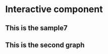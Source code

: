 # Interactive component

<h2>This is the sample7</h2>

<meta charset="utf-8">
<style>

.background {
  fill: #eee;
  opacity: 0;
  pointer-events: all;
}

.map-layer {
  fill: #fff;
  stroke: #aaa;
}

.effect-layer{
  pointer-events:none;
}

text{
  font-family: 'Helvetica Neue', Helvetica, Arial, sans-serif;
  font-weight: 300;
}

text.big-text{
  font-size: 30px;
  font-weight: 400;
}
text.medium-text{
  font-size: 15px;
  font-weight: 400;
}
text.small-text{
  font-size: 12px;
  font-weight: 1000;
}
.effect-layer text{
  font-size: 12px;
}

</style>
<body>


<script src="https://d3js.org/d3.v7.js"></script>
<div id = "graph1"></div>

<h2> This is the second graph </h2>

<div id = "graph2"></div>
<script>
var width = 1060,height = 720,centered;

const projection = d3.geoMercator()
  .scale(33000)
  .center([-73.935242, 40.730610])
  .translate([width / 4.5, height / 3.2]);
  
const projection2 = d3.geoMercator()
  .scale(45000)
  .center([-73.935242, 40.730610])
  .translate([width / 2, height / 2]);

const path = d3.geoPath()
  .projection(projection);

const path2 = d3.geoPath()
  .projection(projection2);

const svg = d3.select('div#graph1')
  .append('svg')
  .attr('width', width)
  .attr('height', height);

svg.append('rect')
  .attr('class', 'background')
  .attr('width', width)
  .attr('height', height);

svg.append("circle")
  .attr("cx",200)
  .attr("cy",130)
  .attr("r", 9)
  .style("fill", "orange")
  
svg.append("circle")
  .attr("cx",200)
  .attr("cy",160)
  .attr("r", 9)
  .style("fill", "lightblue")
  
svg.append("circle")
  .attr("cx",200)
  .attr("cy",190)
  .attr("r", 9)
  .style("fill", "green")
  
svg.append("circle")
  .attr("cx",200)
  .attr("cy",220)
  .attr("r", 9)
  .style("fill", "pink")

svg.append("circle")
  .attr("cx",200)
  .attr("cy",250)
  .attr("r", 9)
  .style("fill", "purple")

svg.append("text")
  .attr("x", 220)
  .attr("y", 130)
  .text("Manhattan")
  .style("font-size", "20px")
  .attr("alignment-baseline","middle")
  
svg.append("text")
  .attr("x", 220)
  .attr("y", 160)
  .text("Brooklyn")
  .style("font-size", "20px")
  .attr("alignment-baseline","middle")
  
svg.append("text")
  .attr("x", 220)
  .attr("y", 190)
  .text("Bronx")
  .style("font-size", "20px")
  .attr("alignment-baseline","middle")
  
svg.append("text")
  .attr("x", 220)
  .attr("y", 220)
  .text("Queens")
  .style("font-size", "20px")
  .attr("alignment-baseline","middle")

svg.append("text")
  .attr("x", 220)
  .attr("y", 250)
  .text("Staten Island")
  .style("font-size", "20px")
  .attr("alignment-baseline","middle")

svg.append("text")
  .attr("x", 280)
  .attr("y", 25)
  .text("Find Your District: ")
  .style("font-size", "35px")
  .attr("alignment-baseline","middle")
  
const g = svg.append('g');

const effectLayer = g.append('g')
  .classed('effect-layer', true);

const mapLayer = g.append('g')
  .classed('map-layer', true);

const bigText = g.append('text')
  .classed('big-text', true)
  .attr('x', 550)
  .attr('y', 33);

d3.json('https://raw.githubusercontent.com/alexjalali/remotelearningedav/main/School%20Districts.geojson').then(function(mapData) {
  var features = mapData.features;

  mapLayer.selectAll('path')
      .data(features)
    .enter().append('path')
      .attr('d', path2)
      .attr('vector-effect', 'non-scaling-stroke')
      .style('fill', fill)
      .on('mouseover', mouseover)
      .on('mouseout', mouseout);
});

function name(d){
  return d.properties.school_dist;
}


function fill(d){
  if(parseInt(name(d)) <= 6) return "orange";
  if(String(name(d)) == "31") return "purple";
  if(parseInt(name(d)) <= 12 && parseInt(name(d)) >= 7) return "green";
  if(parseInt(name(d)) <= 30 && parseInt(name(d)) >= 24) return "pink";
  return "lightblue";
}

function mouseover(event, d){
  d3.select(this).style('fill', 'yellow');
  bigText
    .style('font-family', 'Helvetica Neue')
    .text("District " + String(name(d)));
}

function mouseout(d){
  mapLayer.selectAll('path')
    .style('fill', function(d){return centered && d===centered ? '#D5708B' : fill(d);});

  effectLayer.selectAll('text').transition()
    .style('opacity', 0)
    .remove();
  bigText
    .text("");
}


const svg2 = d3.select('div#graph2')
  .append('svg')
  .attr('width', width)
  .attr('height', height);

svg2.append('rect')
  .attr('class', 'background')
  .attr('width', width)
  .attr('height', height);

const g2 = svg2.append('g');

const effectLayer2 = g2.append('g')
  .classed('effect-layer', true);

const mapLayer2 = g2.append('g')
  .classed('map-layer', true);

const bigText2 = g2.append('text')
  .classed('big-text', true)
  .attr('x', 30)
  .attr('y', 25);
  
const remotelearning = g2.append('text')
  .classed('medium-text', true)
  .attr('x', 33)
  .attr('y', 50);

const mediumText1 = g2.append('text')
  .classed('small-text', true);

const mediumText2 = g2.append('text')
  .classed('small-text', true);

const mediumText3 = g2.append('text')
  .classed('small-text', true);

const mediumText4 = g2.append('text')
  .classed('small-text', true);

g2.append('text')
  .classed('small-text', true)
  .attr('x', 157).attr('y', 125).text('75%');

g2.append('text')
  .classed('small-text', true)
  .attr('x', 157).attr('y', 144).text('70%');

g2.append('text')
  .classed('small-text', true)
  .attr('x', 157).attr('y', 163).text('65%');

g2.append('text')
  .classed('small-text', true)
  .attr('x', 157).attr('y', 182).text('60%');

g2.append('text')
  .classed('small-text', true)
  .attr('x', 157).attr('y', 201).text('55%');

g2.append('text')
  .classed('small-text', true)
  .attr('x', 157).attr('y', 220).text('50%');

g2.append("rect").attr('x', 120).attr('y', 119.2).attr('width', 30)
  .attr('height', 100).attr('fill', 'white').style('opacity',1).attr('stroke', 'black');
//created legend
g2.append("rect").attr('x', 120).attr('y', 120).attr('width', 30)
  .attr('height', 5).attr('fill', 'red').style('opacity',1);
g2.append("rect").attr('x', 120).attr('y', 125).attr('width', 30)
  .attr('height', 5).attr('fill', 'red').style('opacity',0.95);
g2.append("rect").attr('x', 120).attr('y', 130).attr('width', 30)
  .attr('height', 5).attr('fill', 'red').style('opacity',0.9);
g2.append("rect").attr('x', 120).attr('y', 135).attr('width', 30)
  .attr('height', 5).attr('fill', 'red').style('opacity',0.85);
g2.append("rect").attr('x', 120).attr('y', 140).attr('width', 30)
  .attr('height', 5).attr('fill', 'red').style('opacity',0.80);
g2.append("rect").attr('x', 120).attr('y', 145).attr('width', 30)
  .attr('height', 5).attr('fill', 'red').style('opacity',0.75);
g2.append("rect").attr('x', 120).attr('y', 150).attr('width', 30)
  .attr('height', 5).attr('fill', 'red').style('opacity',0.70);
g2.append("rect").attr('x', 120).attr('y', 155).attr('width', 30)
  .attr('height', 5).attr('fill', 'red').style('opacity',0.65);
g2.append("rect").attr('x', 120).attr('y', 160).attr('width', 30)
  .attr('height', 5).attr('fill', 'red').style('opacity',0.6);
g2.append("rect").attr('x', 120).attr('y', 165).attr('width', 30)
  .attr('height', 5).attr('fill', 'red').style('opacity',0.55);
g2.append("rect").attr('x', 120).attr('y', 170).attr('width', 30)
  .attr('height', 5).attr('fill', 'red').style('opacity',0.5);
g2.append("rect").attr('x', 120).attr('y', 175).attr('width', 30)
  .attr('height', 5).attr('fill', 'red').style('opacity',0.45);
g2.append("rect").attr('x', 120).attr('y', 180).attr('width', 30)
  .attr('height', 5).attr('fill', 'red').style('opacity',0.4);
g2.append("rect").attr('x', 120).attr('y', 185).attr('width', 30)
  .attr('height', 5).attr('fill', 'red').style('opacity',0.35);
g2.append("rect").attr('x', 120).attr('y', 190).attr('width', 30)
  .attr('height', 5).attr('fill', 'red').style('opacity',0.30);
g2.append("rect").attr('x', 120).attr('y', 195).attr('width', 30)
  .attr('height', 5).attr('fill', 'red').style('opacity',0.25);
g2.append("rect").attr('x', 120).attr('y', 200).attr('width', 30)
  .attr('height', 5).attr('fill', 'red').style('opacity',0.20);
g2.append("rect").attr('x', 120).attr('y', 205).attr('width', 30)
  .attr('height', 5).attr('fill', 'red').style('opacity',0.15);
g2.append("rect").attr('x', 120).attr('y', 210).attr('width', 30)
  .attr('height', 5).attr('fill', 'red').style('opacity',0.10);
g2.append("rect").attr('x', 120).attr('y', 215).attr('width', 30)
  .attr('height', 5).attr('fill', 'red').style('opacity',0.05);


var xAxis = d3.axisBottom()
.scale(d3.scaleBand().domain(['2018', '2022']).range([0,200]));

var yAxis = d3.axisLeft()
.scale(d3.scaleLinear().domain([650, 550]).range([0,150]));

const xAxisshow = g2.append('g')
    .attr("transform",`translate(${500},${210})`);

const yAxisshow = g2.append('g')
    .attr("transform",`translate(${500},${60})`);

const legendname = g2.append('text')
  .classed('small-text', true)
  .attr('x', 110)
  .attr('y', 105)
	.text('% remote');
//bar for graph1
const bar1 = g2.append("rect");
const bar2 = g2.append("rect");
const bar3 = g2.append("rect");
const bar4 = g2.append("rect");
//label for graph1
const xlabel = g2.append('text');
const ylabel = g2.append('text');
const chartname1 = g2.append('text')
  .classed('small-text', true);
const legend1 = g2.append("rect");
const legend2 = g2.append("rect");
const legendlabel1 = g2.append('text')
	.classed('small-text', true);
const legendlabel2 = g2.append('text')
	.classed('small-text', true);

//bar for graph2
const genderbar1 = g2.append("rect");
const genderbar2 = g2.append("rect");
const ethnicitybar1 = g2.append("rect");
const ethnicitybar2 = g2.append("rect");
const ethnicitybar3 = g2.append("rect");
const ethnicitybar4 = g2.append("rect");
const gradebar3 = g2.append("rect");
const gradebar4 = g2.append("rect");
const gradebar5 = g2.append("rect");
const gradebar6 = g2.append("rect");
const gradebar7 = g2.append("rect");
const gradebar8 = g2.append("rect");
const ellbar1 = g2.append("rect");
const ellbar2 = g2.append("rect");

//label for graph2
const xlabel2 = g2.append('text');
const ylabel2 = g2.append('text');
const chartname2 = g2.append('text')
  .classed('small-text', true);
  
var xAxis2 = d3.axisBottom()
.scale(d3.scaleBand().domain(['Gender', 'Race/Ethnicity', 'Grade Level', 'ELL Status']).range([0,320]));

var yAxis2 = d3.axisLeft()
.scale(d3.scaleLinear().domain([100,0]).range([0,207]));

const xAxisshow2 = g2.append('g')
    .attr("transform",`translate(${400},${465})`);

const yAxisshow2 = g2.append('g')
    .attr("transform",`translate(${400},${258})`);

const mediumText5 = g2.append('text')
  .classed('small-text', true);

const mediumText6 = g2.append('text')
  .classed('small-text', true);

const legend3 = g2.append("rect");
const legend4 = g2.append("rect");
const legend5 = g2.append("rect");
const legend6 = g2.append("rect");
const legend7 = g2.append("rect");
const legend8 = g2.append("rect");
const legend9 = g2.append("rect");
const legend10 = g2.append("rect");
const legend11 = g2.append("rect");
const legend12 = g2.append("rect");
const legend13 = g2.append("rect");
const legend14 = g2.append("rect");
const legend15 = g2.append("rect");
const legend16 = g2.append("rect");

const legendlabel3 = g2.append('text')
	.classed('small-text', true);
const legendlabel4 = g2.append('text')
	.classed('small-text', true);
const legendlabel5 = g2.append('text')
	.classed('small-text', true);
const legendlabel6 = g2.append('text')
	.classed('small-text', true);
const legendlabel7 = g2.append('text')
	.classed('small-text', true);
const legendlabel8 = g2.append('text')
	.classed('small-text', true);
const legendlabel9 = g2.append('text')
	.classed('small-text', true);
const legendlabel10 = g2.append('text')
	.classed('small-text', true);
const legendlabel11 = g2.append('text')
	.classed('small-text', true);
const legendlabel12 = g2.append('text')
	.classed('small-text', true);
const legendlabel13 = g2.append('text')
	.classed('small-text', true);
const legendlabel14 = g2.append('text')
	.classed('small-text', true);
const legendlabel15 = g2.append('text')
	.classed('small-text', true);
const legendlabel16 = g2.append('text')
	.classed('small-text', true);
  
const legendvalue3 = g2.append('text')
	.classed('small-text', true);
const legendvalue4 = g2.append('text')
	.classed('small-text', true);
const legendvalue5 = g2.append('text')
	.classed('small-text', true);
const legendvalue6 = g2.append('text')
	.classed('small-text', true);
const legendvalue7 = g2.append('text')
	.classed('small-text', true);
const legendvalue8 = g2.append('text')
	.classed('small-text', true);
const legendvalue9 = g2.append('text')
	.classed('small-text', true);
const legendvalue10 = g2.append('text')
	.classed('small-text', true);
const legendvalue11 = g2.append('text')
	.classed('small-text', true);
const legendvalue12 = g2.append('text')
	.classed('small-text', true);
const legendvalue13 = g2.append('text')
	.classed('small-text', true);
const legendvalue14 = g2.append('text')
	.classed('small-text', true);
const legendvalue15 = g2.append('text')
	.classed('small-text', true);
const legendvalue16 = g2.append('text')
	.classed('small-text', true);

d3.csv("https://raw.githubusercontent.com/alexjalali/remotelearningedav/main/datasets/DataClean.csv").then(function(data) {
  function opacity(d){
  const ArrayPercent = [];
	for (var i=1; i <= 32; i++){
    ArrayPercent.push(parseFloat(data[i*15-1].PercentRemote));
  }
  const min = d3.min(ArrayPercent)-4;
  const max = d3.max(ArrayPercent);
  return (ArrayPercent[parseInt(name(d))-1]-min)/(max-min);
  }
  function remote(d){
    const remotel = [];
    for (var i=1; i <= 32; i++){
    	remotel.push(parseFloat(data[i*15-1].PercentRemote));
  	}
    return remotel[parseInt(name(d))-1].toFixed(1);
  }
  function math19(d){
    const ArrayMath2019 = [];
    for (var i=1; i <= 32; i++){
    	ArrayMath2019.push(parseFloat(data[i*15-1].MathScores2019));
  	}
    return ArrayMath2019[parseInt(name(d))-1].toFixed(1);
  }
  
  function ela19(d){
    const ArrayELA2019 = [];
    for (var i=1; i <= 32; i++){
    	ArrayELA2019.push(parseFloat(data[i*15-1].ELAScores2019));
  	}
    return ArrayELA2019[parseInt(name(d))-1].toFixed(1);
  }
  
  function math22(d){
    const ArrayMath2022 = [];
    for (var i=1; i <= 32; i++){
    	ArrayMath2022.push(parseFloat(data[i*15-1].MathScores2022));
  	}
    return ArrayMath2022[parseInt(name(d))-1].toFixed(1);
  }
  
  function ela22(d){
    const ArrayELA2022 = [];
    for (var i=1; i <= 32; i++){
    	ArrayELA2022.push(parseFloat(data[i*15-1].ELAScores2022));
  	}
    return ArrayELA2022[parseInt(name(d))-1].toFixed(1);
  }
  
  function male(d){
    const Arraymale = [];
    for (var i=1; i <= 32; i++){
    	Arraymale.push(100 * parseFloat(data[(i-1)*15+3].TotalEnrollment)/(parseFloat(data[(i-1)*15+3].TotalEnrollment) + parseFloat(data[(i-1)*15+2].TotalEnrollment)));
  	}
    return Arraymale[parseInt(name(d))-1].toFixed(1);
  }
  
  function female(d){
    return 100-male(d);
  }
  function totalenthnicity(d){
    const ethnicity = [];
    for (var i=1; i <= 32; i++){
      ethnicity.push(parseFloat(data[(i-1)*15+10].TotalEnrollment) + parseFloat(data[(i-1)*15+11].TotalEnrollment) + parseFloat(data[(i-1)*15+12].TotalEnrollment) + parseFloat(data[(i-1)*15+13].TotalEnrollment))
    }
    return ethnicity[parseInt(name(d))-1];
  }
  
  function asian(d){
    const asianArray = [];
    for (var i=1; i <= 32; i++){
      asianArray.push(100*parseFloat(data[(i-1)*15+10].TotalEnrollment)/totalenthnicity(d))
    }
    return asianArray[parseInt(name(d))-1].toFixed(1);
  }
  
  function black(d){
    const blackArray = [];
    for (var i=1; i <= 32; i++){
      blackArray.push(100*parseFloat(data[(i-1)*15+11].TotalEnrollment)/totalenthnicity(d))
    }
    return blackArray[parseInt(name(d))-1].toFixed(1);
  }
  
  function hispanic(d){
    const hispanicArray = [];
    for (var i=1; i <= 32; i++){
      hispanicArray.push(100*parseFloat(data[(i-1)*15+12].TotalEnrollment)/totalenthnicity(d))
    }
    return hispanicArray[parseInt(name(d))-1].toFixed(1);
  }
  
  function white(d){
    const whiteArray = [];
    for (var i=1; i <= 32; i++){
      whiteArray.push(100*parseFloat(data[(i-1)*15+13].TotalEnrollment)/totalenthnicity(d))
    }
    return whiteArray[parseInt(name(d))-1].toFixed(1);
  }
  
  function totalgrade(d){
    const grade = [];
    for (var i=1; i <= 32; i++){
      grade.push(parseFloat(data[(i-1)*15+4].TotalEnrollment) + parseFloat(data[(i-1)*15+5].TotalEnrollment) + parseFloat(data[(i-1)*15+6].TotalEnrollment) + parseFloat(data[(i-1)*15+7].TotalEnrollment) + parseFloat(data[(i-1)*15+8].TotalEnrollment) + parseFloat(data[(i-1)*15+9].TotalEnrollment))
    }
    return grade[parseInt(name(d))-1];
  }
  
  function grade3(d){
    const grade3Array = [];
    for (var i=1; i <= 32; i++){
      grade3Array.push(100*parseFloat(data[(i-1)*15+4].TotalEnrollment)/totalgrade(d))
    }
    return grade3Array[parseInt(name(d))-1].toFixed(1);
  }
  
  function grade4(d){
    const grade4Array = [];
    for (var i=1; i <= 32; i++){
      grade4Array.push(100*parseFloat(data[(i-1)*15+5].TotalEnrollment)/totalgrade(d))
    }
    return grade4Array[parseInt(name(d))-1].toFixed(1);
  }
  
  function grade5(d){
    const grade5Array = [];
    for (var i=1; i <= 32; i++){
      grade5Array.push(100*parseFloat(data[(i-1)*15+6].TotalEnrollment)/totalgrade(d))
    }
    return grade5Array[parseInt(name(d))-1].toFixed(1);
  }
  
  function grade6(d){
    const grade6Array = [];
    for (var i=1; i <= 32; i++){
      grade6Array.push(100*parseFloat(data[(i-1)*15+7].TotalEnrollment)/totalgrade(d))
    }
    return grade6Array[parseInt(name(d))-1].toFixed(1);
  }
  
  function grade7(d){
    const grade7Array = [];
    for (var i=1; i <= 32; i++){
      grade7Array.push(100*parseFloat(data[(i-1)*15+8].TotalEnrollment)/totalgrade(d))
    }
    return grade7Array[parseInt(name(d))-1].toFixed(1);
  }
  
  function grade8(d){
    const grade8Array = [];
    for (var i=1; i <= 32; i++){
      grade8Array.push(100*parseFloat(data[(i-1)*15+9].TotalEnrollment)/totalgrade(d))
    }
    return grade8Array[parseInt(name(d))-1].toFixed(1);
  }
  
  function ELL(d){
    const ArrayELL = [];
    for (var i=1; i <= 32; i++){
    	ArrayELL.push(100 * parseFloat(data[(i-1)*15].TotalEnrollment)/(parseFloat(data[(i-1)*15+1].TotalEnrollment) + parseFloat(data[(i-1)*15].TotalEnrollment)));
  	}
    return ArrayELL[parseInt(name(d))-1].toFixed(1);
  }
  
  function NoELL(d){
    return 100-ELL(d);
  }
  
  function mouseover2(event, d){
  d3.select(this).style('fill', 'yellow').style('opacity', 1);
  bigText2
    .style('font-family', 'Helvetica Neue')
    .text("District " + String(name(d)));
  remotelearning
  	.style('font-family', 'Helvetica Neue')
    .text("Remote Learning Percentage: " + String(remote(d)) + "%");
  mediumText1
    .style('font-family', 'Helvetica Neue')
    .attr('x', 518)
  	.attr('y', 205-(math19(d)-550)*(150/100))
    .text(String(math19(d)));
  mediumText2
    .style('font-family', 'Helvetica Neue')
    .attr('x', 618)
  	.attr('y', 205-(math22(d)-550)*(150/100))
    .text(String(math22(d)));
  mediumText3
    .style('font-family', 'Helvetica Neue')
    .attr('x', 552)
  	.attr('y', 205-(ela19(d)-550)*(150/100))
    .text(String(ela19(d)));
  mediumText4
    .style('font-family', 'Helvetica Neue')
    .attr('x', 652)
  	.attr('y', 205-(ela22(d)-550)*(150/100))
    .text(String(ela22(d)));
  xAxisshow.call(xAxis);
	yAxisshow.call(yAxis);

  bar1.attr('x', 520)
    .attr('y', 210-(math19(d)-550)*(150/100)).attr('width', 30)
  	.attr('height', (math19(d)-550)*(150/100)).attr('fill', '#0492C2').attr('opacity', 0.8);
    
  bar2.attr('x', 550)
    .attr('y', 210-(ela19(d)-550)*(150/100)).attr('width', 30)
  	.attr('height', (ela19(d)-550)*(150/100)).attr('fill', '#597D35').attr('opacity', 0.8);
    
  bar3.attr('x', 620)
    .attr('y', 210-(math22(d)-550)*(150/100)).attr('width', 30)
  	.attr('height', (math22(d)-550)*(150/100)).attr('fill', '#0492C2').attr('opacity', 0.8);
  
  bar4.attr('x', 650)
    .attr('y', 210-(ela22(d)-550)*(150/100)).attr('width', 30)
  	.attr('height', (ela22(d)-550)*(150/100)).attr('fill', '#597D35').attr('opacity', 0.8);
  xlabel.classed('small-text', true).attr('x', 470).attr('y',45).text('Score');
  ylabel.classed('small-text', true).attr('x', 710).attr('y',215).text('Year');
  chartname1.attr('x', 520).attr('y', 55).text('Average Test Scores for 2018 & 2022');
  legend1.attr('x', 710).attr('y', 75).attr('width', 10)
  .attr('height', 10).attr('fill', '#0492C2').style('opacity',0.8);
  legend2.attr('x', 710).attr('y', 90).attr('width', 10)
  .attr('height', 10).attr('fill', '#597D35').style('opacity',0.8);
  legendlabel1.attr('x', 730).attr('y', 85).text('Math Score');
  legendlabel2.attr('x', 730).attr('y', 100).text('ELA Score');
  xAxisshow2.call(xAxis2);
	yAxisshow2.call(yAxis2);
  mediumText5.attr('x', 360).attr('y',243).text('Percentage');
  mediumText6.attr('x', 730).attr('y',470).text('Category');
  legend3.attr('x', 410).attr('y', 530).attr('width', 10)
  .attr('height', 10).attr('fill', '#800000').attr('opacity', 0.7);
  legend4.attr('x', 410).attr('y', 500).attr('width', 10)
  .attr('height', 10).attr('fill', '#008080').attr('opacity', 0.7);
  legendlabel3.attr('x', 430).attr('y', 540).text('Male');
  legendlabel4.attr('x', 430).attr('y', 509).text('Female');
  legendvalue3.attr('x', 430).attr('y', 525).text(female(d) + "%");
  legendvalue4.attr('x', 430).attr('y', 555).text(male(d) + "%");
  genderbar1.attr('x', 425)
    .attr('y', 465-(male(d))*(2.07)).attr('width', 30)
  	.attr('height', (male(d))*(2.07)).attr('fill', '#800000').attr('opacity', 0.7);
  genderbar2.attr('x', 425)
    .attr('y', 258).attr('width', 30)
  	.attr('height', (female(d))*(2.07))
    .attr('fill','#008080').attr('opacity', 0.7);
  legendlabel5.attr('x', 520).attr('y', 509).text('Asian');
  legendlabel6.attr('x', 520).attr('y', 540).text('Black');
  legendlabel7.attr('x', 520).attr('y', 570).text('Hispanic');
  legendlabel8.attr('x', 520).attr('y', 600).text('White');
  legendvalue5.attr('x', 520).attr('y', 525).text(asian(d) + "%");
  legendvalue6.attr('x', 520).attr('y', 555).text(black(d) + "%");
  legendvalue7.attr('x', 520).attr('y', 585).text(hispanic(d) + "%");
  legendvalue8.attr('x', 520).attr('y', 615).text(white(d) + "%");
  
  legend5.attr('x', 500).attr('y', 500).attr('width', 10)
  .attr('height', 10).attr('fill', '#F1948A');
  legend6.attr('x', 500).attr('y', 530).attr('width', 10)
  .attr('height', 10).attr('fill', '#BB8FCE');
	legend7.attr('x', 500).attr('y', 560).attr('width', 10)
  .attr('height', 10).attr('fill', '#85C1E9');
  legend8.attr('x', 500).attr('y', 590).attr('width', 10)
  .attr('height', 10).attr('fill', '#82E0AA');
  
  ethnicitybar1.attr('x', 505)
    .attr('y', 258).attr('width', 30)
  	.attr('height', (asian(d))*(2.07)).attr('fill','#F1948A');
  ethnicitybar2.attr('x', 505)
    .attr('y', 465-(white(d))*(2.07)-(hispanic(d))*(2.07)-(black(d))*(2.07)).attr('width', 30)
  	.attr('height', (black(d))*(2.07)).attr('fill', '#BB8FCE');
  ethnicitybar3.attr('x', 505)
    .attr('y', 465-(white(d))*(2.07)-(hispanic(d))*(2.07)).attr('width', 30)
  	.attr('height', (hispanic(d))*(2.07)).attr('fill', '#85C1E9');
  ethnicitybar4.attr('x', 505)
    .attr('y', 465-(white(d))*(2.07)).attr('width', 30)
  	.attr('height', (white(d))*(2.07)).attr('fill', '#82E0AA');
  
  legendlabel9.attr('x', 595).attr('y', 509).text('Grade 3');
  legendlabel10.attr('x', 595).attr('y', 540).text('Grade 4');
  legendlabel11.attr('x', 595).attr('y', 570).text('Grade 5');
  legendlabel12.attr('x', 595).attr('y', 600).text('Grade 6');
  legendlabel13.attr('x', 595).attr('y', 630).text('Grade 7');
  legendlabel14.attr('x', 595).attr('y', 660).text('Grade 8');
  
  legendvalue9.attr('x', 595).attr('y', 525).text(grade3(d) + "%");
  legendvalue10.attr('x', 595).attr('y', 555).text(grade4(d) + "%");
  legendvalue11.attr('x', 595).attr('y', 585).text(grade5(d) + "%");
  legendvalue12.attr('x', 595).attr('y', 615).text(grade6(d) + "%");
  legendvalue13.attr('x', 595).attr('y', 645).text(grade7(d) + "%");
  legendvalue14.attr('x', 595).attr('y', 675).text(grade8(d) + "%");
  
  legend9.attr('x', 575).attr('y', 500).attr('width', 10)
  .attr('height', 10).attr('fill', '#D6EAF8');
  legend10.attr('x', 575).attr('y', 530).attr('width', 10)
  .attr('height', 10).attr('fill', '#85C1E9');
	legend11.attr('x', 575).attr('y', 560).attr('width', 10)
  .attr('height', 10).attr('fill', '#5DADE2');
  legend12.attr('x', 575).attr('y', 590).attr('width', 10)
  .attr('height', 10).attr('fill', '#007AFF');
  legend13.attr('x', 575).attr('y', 620).attr('width', 10)
  .attr('height', 10).attr('fill', '#0000FF');
  legend14.attr('x', 575).attr('y', 650).attr('width', 10)
  .attr('height', 10).attr('fill', '#011F4B');
  
  gradebar3.attr('x', 585)
    .attr('y', 258).attr('width', 30)
  	.attr('height', (grade3(d))*(2.07)).attr('fill','#D6EAF8');
  gradebar4.attr('x', 585)
    .attr('y', 258+(grade3(d))*(2.07)).attr('width', 30)
  	.attr('height', (grade4(d))*(2.07)).attr('fill','#85C1E9');
  gradebar5.attr('x', 585)
    .attr('y', 465-(grade5(d))*(2.07)-(grade6(d))*(2.07)-(grade7(d))*(2.07)-(grade8(d))*(2.07)).attr('width', 30).attr('height', (grade5(d))*(2.07)).attr('fill', '#5DADE2');
  gradebar6.attr('x', 585)
    .attr('y', 465-(grade6(d))*(2.07)-(grade7(d))*(2.07)-(grade8(d))*(2.07)).attr('width', 30)
  	.attr('height', (grade6(d))*(2.07)).attr('fill', '#007AFF');
  gradebar7.attr('x', 585)
    .attr('y', 465-(grade7(d))*(2.07)-(grade8(d))*(2.07)).attr('width', 30)
  	.attr('height', (grade7(d))*(2.07)).attr('fill', '#0000FF');
  gradebar8.attr('x', 585)
    .attr('y', 465-(grade8(d))*(2.07)).attr('width', 30)
  	.attr('height', (grade8(d))*(2.07)).attr('fill', '#011F4B');
  
  legendlabel15.attr('x', 675).attr('y', 509).text('ELL');
  legendlabel16.attr('x', 675).attr('y', 540).text('Not ELL');
  legendvalue15.attr('x', 675).attr('y', 525).text(ELL(d) + "%");
  legendvalue16.attr('x', 675).attr('y', 555).text(NoELL(d) + "%");
  legend15.attr('x', 655).attr('y', 500).attr('width', 10)
  .attr('height', 10).attr('fill', '#D98880');
  legend16.attr('x', 655).attr('y', 530).attr('width', 10)
  .attr('height', 10).attr('fill', '#1A5276');
  ellbar1.attr('x', 664)
    .attr('y', 465-(NoELL(d))*(2.07)).attr('width', 30)
  	.attr('height', (NoELL(d))*(2.07)).attr('fill', '#1A5276');
  ellbar2.attr('x', 664)
    .attr('y', 258).attr('width', 30)
  	.attr('height', (ELL(d))*(2.07))
    .attr('fill','#D98880');
	}

  function mouseout2(d){
  mapLayer2.selectAll('path')
    .style('fill', 'red').style('opacity', opacity);
	}

d3.json('https://raw.githubusercontent.com/alexjalali/remotelearningedav/main/School%20Districts.geojson').then(function(mapData) {
  var features = mapData.features;

  mapLayer2.selectAll('path')
      .data(features).enter().append('path').attr('d', path)
      .attr('vector-effect', 'non-scaling-stroke').style('fill', "red")
      .style('opacity', opacity)
      .on('mouseover', mouseover2)
      .on('mouseout', mouseout2);
});
});
</script>